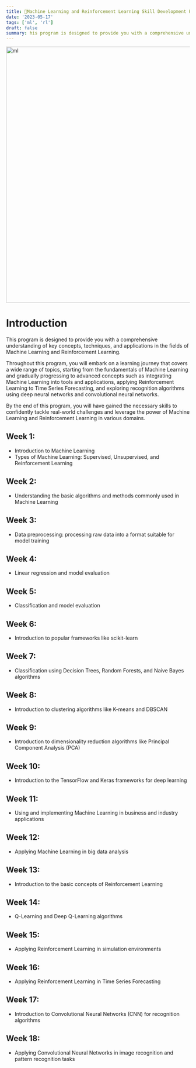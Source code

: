 ```yaml
---
title: 📘Machine Learning and Reinforcement Learning Skill Development Program
date: '2023-05-17'
tags: ['ml', 'rl']
draft: false
summary: his program is designed to provide you with a comprehensive understanding of key concepts, techniques, and applications in the fields of Machine Learning and Reinforcement Learning.
---
```


<div className="grid place-items-center">
  <img
    className="inline rounded-lg"
    src="https://i.pinimg.com/originals/c3/2a/9c/c32a9c330e742d3e7eec31695d7059d5.gif"
    alt="ml"
    width="700"
    height="700"
  />
</div>

# Introduction
This program is designed to provide you with a comprehensive understanding of key concepts, techniques, and applications in the fields of Machine Learning and Reinforcement Learning.

Throughout this program, you will embark on a learning journey that covers a wide range of topics, starting from the fundamentals of Machine Learning and gradually progressing to advanced concepts such as integrating Machine Learning into tools and applications, applying Reinforcement Learning to Time Series Forecasting, and exploring recognition algorithms using deep neural networks and convolutional neural networks.

By the end of this program, you will have gained the necessary skills to confidently tackle real-world challenges and leverage the power of Machine Learning and Reinforcement Learning in various domains.

## Week 1:
- Introduction to Machine Learning
- Types of Machine Learning: Supervised, Unsupervised, and Reinforcement Learning

## Week 2:
- Understanding the basic algorithms and methods commonly used in Machine Learning

## Week 3:
- Data preprocessing: processing raw data into a format suitable for model training

## Week 4:
- Linear regression and model evaluation

## Week 5:
- Classification and model evaluation

## Week 6:
- Introduction to popular frameworks like scikit-learn

## Week 7:
- Classification using Decision Trees, Random Forests, and Naive Bayes algorithms

## Week 8:
- Introduction to clustering algorithms like K-means and DBSCAN

## Week 9:
- Introduction to dimensionality reduction algorithms like Principal Component Analysis (PCA)

## Week 10:
- Introduction to the TensorFlow and Keras frameworks for deep learning

## Week 11:
- Using and implementing Machine Learning in business and industry applications

## Week 12:
- Applying Machine Learning in big data analysis

## Week 13:
- Introduction to the basic concepts of Reinforcement Learning

## Week 14:
- Q-Learning and Deep Q-Learning algorithms

## Week 15:
- Applying Reinforcement Learning in simulation environments

## Week 16:
- Applying Reinforcement Learning in Time Series Forecasting

## Week 17:
- Introduction to Convolutional Neural Networks (CNN) for recognition algorithms

## Week 18:
- Applying Convolutional Neural Networks in image recognition and pattern recognition tasks